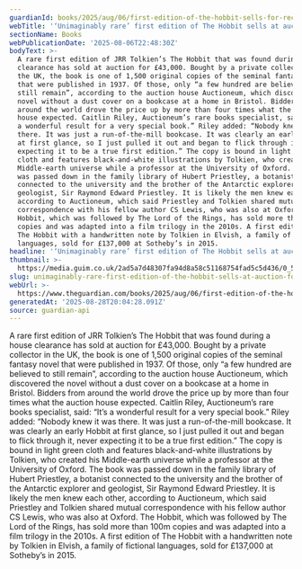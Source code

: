 ```yaml
---
guardianId: books/2025/aug/06/first-edition-of-the-hobbit-sells-for-record-breaking-43000
webTitle: '‘Unimaginably rare’ first edition of The Hobbit sells at auction for £43,000'
sectionName: Books
webPublicationDate: '2025-08-06T22:48:30Z'
bodyText: >-
  A rare first edition of JRR Tolkien’s The Hobbit that was found during a house
  clearance has sold at auction for £43,000. Bought by a private collector in
  the UK, the book is one of 1,500 original copies of the seminal fantasy novel
  that were published in 1937. Of those, only “a few hundred are believed to
  still remain”, according to the auction house Auctioneum, which discovered the
  novel without a dust cover on a bookcase at a home in Bristol. Bidders from
  around the world drove the price up by more than four times what the auction
  house expected. Caitlin Riley, Auctioneum’s rare books specialist, said: “It’s
  a wonderful result for a very special book.” Riley added: “Nobody knew it was
  there. It was just a run-of-the-mill bookcase. It was clearly an early Hobbit
  at first glance, so I just pulled it out and began to flick through it, never
  expecting it to be a true first edition.” The copy is bound in light green
  cloth and features black-and-white illustrations by Tolkien, who created his
  Middle-earth universe while a professor at the University of Oxford. The book
  was passed down in the family library of Hubert Priestley, a botanist
  connected to the university and the brother of the Antarctic explorer and
  geologist, Sir Raymond Edward Priestley. It is likely the men knew each other,
  according to Auctioneum, which said Priestley and Tolkien shared mutual
  correspondence with his fellow author CS Lewis, who was also at Oxford. The
  Hobbit, which was followed by The Lord of the Rings, has sold more than 100m
  copies and was adapted into a film trilogy in the 2010s. A first edition of
  The Hobbit with a handwritten note by Tolkien in Elvish, a family of fictional
  languages, sold for £137,000 at Sotheby’s in 2015.
headline: '‘Unimaginably rare’ first edition of The Hobbit sells at auction for £43,000'
thumbnail: >-
  https://media.guim.co.uk/2ad5a7d48307fa94d8a58c51168754fad5c5d436/0_58_1586_1268/500.jpg
slug: unimaginably-rare-first-edition-of-the-hobbit-sells-at-auction-for-pound43000
webUrl: >-
  https://www.theguardian.com/books/2025/aug/06/first-edition-of-the-hobbit-sells-for-record-breaking-43000
generatedAt: '2025-08-28T20:04:28.091Z'
source: guardian-api
---
```

A rare first edition of JRR Tolkien’s The Hobbit that was found during a house clearance has sold at auction for £43,000. Bought by a private collector in the UK, the book is one of 1,500 original copies of the seminal fantasy novel that were published in 1937. Of those, only “a few hundred are believed to still remain”, according to the auction house Auctioneum, which discovered the novel without a dust cover on a bookcase at a home in Bristol. Bidders from around the world drove the price up by more than four times what the auction house expected. Caitlin Riley, Auctioneum’s rare books specialist, said: “It’s a wonderful result for a very special book.” Riley added: “Nobody knew it was there. It was just a run-of-the-mill bookcase. It was clearly an early Hobbit at first glance, so I just pulled it out and began to flick through it, never expecting it to be a true first edition.” The copy is bound in light green cloth and features black-and-white illustrations by Tolkien, who created his Middle-earth universe while a professor at the University of Oxford. The book was passed down in the family library of Hubert Priestley, a botanist connected to the university and the brother of the Antarctic explorer and geologist, Sir Raymond Edward Priestley. It is likely the men knew each other, according to Auctioneum, which said Priestley and Tolkien shared mutual correspondence with his fellow author CS Lewis, who was also at Oxford. The Hobbit, which was followed by The Lord of the Rings, has sold more than 100m copies and was adapted into a film trilogy in the 2010s. A first edition of The Hobbit with a handwritten note by Tolkien in Elvish, a family of fictional languages, sold for £137,000 at Sotheby’s in 2015.
